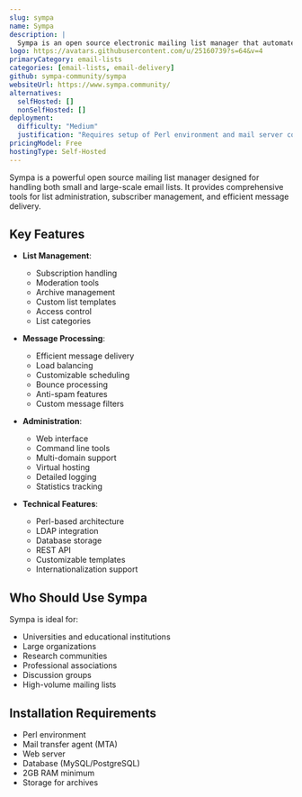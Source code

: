 ```yaml
---
slug: sympa
name: Sympa
description: |
  Sympa is an open source electronic mailing list manager that automates list management functions like subscriptions, moderation, and archives. Optimized for large lists with efficient message delivery.
logo: https://avatars.githubusercontent.com/u/25160739?s=64&v=4
primaryCategory: email-lists
categories: [email-lists, email-delivery]
github: sympa-community/sympa
websiteUrl: https://www.sympa.community/
alternatives:
  selfHosted: []
  nonSelfHosted: []
deployment:
  difficulty: "Medium"
  justification: "Requires setup of Perl environment and mail server configuration."
pricingModel: Free
hostingType: Self-Hosted
---
```


Sympa is a powerful open source mailing list manager designed for handling both
small and large-scale email lists. It provides comprehensive tools for list
administration, subscriber management, and efficient message delivery.

## Key Features

- **List Management**:

  - Subscription handling
  - Moderation tools
  - Archive management
  - Custom list templates
  - Access control
  - List categories

- **Message Processing**:

  - Efficient message delivery
  - Load balancing
  - Customizable scheduling
  - Bounce processing
  - Anti-spam features
  - Custom message filters

- **Administration**:

  - Web interface
  - Command line tools
  - Multi-domain support
  - Virtual hosting
  - Detailed logging
  - Statistics tracking

- **Technical Features**:
  - Perl-based architecture
  - LDAP integration
  - Database storage
  - REST API
  - Customizable templates
  - Internationalization support

## Who Should Use Sympa

Sympa is ideal for:

- Universities and educational institutions
- Large organizations
- Research communities
- Professional associations
- Discussion groups
- High-volume mailing lists

## Installation Requirements

- Perl environment
- Mail transfer agent (MTA)
- Web server
- Database (MySQL/PostgreSQL)
- 2GB RAM minimum
- Storage for archives
